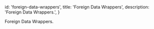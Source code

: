
  id: 'foreign-data-wrappers',
  title: 'Foreign Data Wrappers',
  description: 'Foreign Data Wrappers.',
}

Foreign Data Wrappers.



